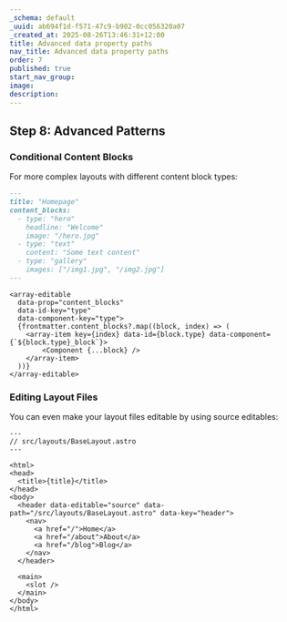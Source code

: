 ```yaml
---
_schema: default
_uuid: ab694f1d-f571-47c9-b902-0cc056320a07
_created_at: 2025-08-26T13:46:31+12:00
title: Advanced data property paths
nav_title: Advanced data property paths
order: 7
published: true
start_nav_group:
image:
description:
---
```


## Step 8: Advanced Patterns

### Conditional Content Blocks

For more complex layouts with different content block types:

```markdown
---
title: "Homepage"
content_blocks:
  - type: "hero"
    headline: "Welcome"
    image: "/hero.jpg"
  - type: "text"
    content: "Some text content"
  - type: "gallery"
    images: ["/img1.jpg", "/img2.jpg"]
---
```

```astro
<array-editable 
  data-prop="content_blocks" 
  data-id-key="type" 
  data-component-key="type">
  {frontmatter.content_blocks?.map((block, index) => (
    <array-item key={index} data-id={block.type} data-component={`${block.type}_block`}>
        <Component {...block} />
    </array-item>
  ))}
</array-editable>
```

### Editing Layout Files

You can even make your layout files editable by using source editables:

```astro
---
// src/layouts/BaseLayout.astro
---

<html>
<head>
  <title>{title}</title>
</head>
<body>
  <header data-editable="source" data-path="/src/layouts/BaseLayout.astro" data-key="header">
    <nav>
      <a href="/">Home</a>
      <a href="/about">About</a>
      <a href="/blog">Blog</a>
    </nav>
  </header>
  
  <main>
    <slot />
  </main>
</body>
</html>
```
